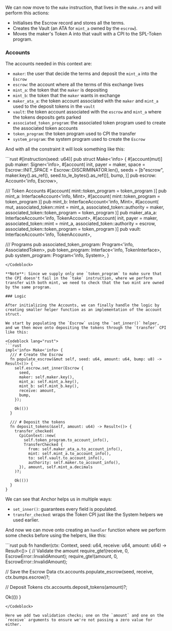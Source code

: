 <ArticleSection name="Make" id="make" level="h2" />

We can now move to the `make` instruction, that lives in the `make.rs` and will perform this actions:
- Initialises the Escrow record and stores all the terms.
- Creates the Vault (an ATA for `mint_a` owned by the `escrow`).
- Moves the maker's Token A into that vault with a CPI to the SPL-Token program.

### Accounts 

The accounts needed in this context are:
- `maker`: the user that decide the terms and deposit the `mint_a` into the `Escrow`
- `escrow`: the account where all the terms of this exchange lives
- `mint_a`: the token that the `maker` is depositing
- `mint_b`: the token that the `maker` wants in exchange
- `maker_ata_a`: the token account associated with the `maker` and `mint_a` used to the deposit tokens in the `vault`
- `vault`: the token account associated with the `escrow` and `mint_a` where the tokens deposits gets parked
- `associated_token_program`: the associated token program used to create the associated token accounts
- `token_program`: the token program used to CPI the transfer
- `system_program`: the system program used to create the `Escrow`

And with all the constraint it will look something like this:

<Codeblock lang="rust">
```rust
#[instruction(seed: u64)]
pub struct Make<'info> {
  #[account(mut)]
  pub maker: Signer<'info>,
  #[account(
    init,
    payer = maker,
    space = Escrow::INIT_SPACE + Escrow::DISCRIMINATOR.len(),
    seeds = [b"escrow", maker.key().as_ref(), seed.to_le_bytes().as_ref()],
    bump,
  )]
  pub escrow: Account<'info, Escrow>,

  /// Token Accounts
  #[account(
    mint::token_program = token_program
  )]
  pub mint_a: InterfaceAccount<'info, Mint>,
  #[account(
    mint::token_program = token_program
  )]
  pub mint_b: InterfaceAccount<'info, Mint>,
  #[account(
    mut,
    associated_token::mint = mint_a,
    associated_token::authority = maker,
    associated_token::token_program = token_program
  )]
  pub maker_ata_a: InterfaceAccount<'info, TokenAccount>,
  #[account(
    init,
    payer = maker,
    associated_token::mint = mint_a,
    associated_token::authority = escrow,
    associated_token::token_program = token_program
  )]
  pub vault: InterfaceAccount<'info, TokenAccount>,

  /// Programs
  pub associated_token_program: Program<'info, AssociatedToken>,
  pub token_program: Interface<'info, TokenInterface>,
  pub system_program: Program<'info, System>,
}
```
</Codeblock>

**Note**: Since we supply only one `token_program` to make sure that the CPI doesn't fail in the `take` instruction, where we perform transfer with both mint, we need to check that the two mint are owned by the same program.

### Logic 

After initializing the Accounts, we can finally handle the logic by creating smaller helper function as an implementation of the account struct.

We start by populating the `Escrow` using the `set_inner()` helper, and we then move onto depositing the tokens through the `transfer` CPI like this:

<Codeblock lang="rust">
```rust
impl<'info> Make<'info> {
  /// # Create the Escrow
  fn populate_escrow(&mut self, seed: u64, amount: u64, bump: u8) -> Result<()> {
    self.escrow.set_inner(Escrow {
      seed,
      maker: self.maker.key(),
      mint_a: self.mint_a.key(),
      mint_b: self.mint_b.key(),
      receive: amount,
      bump,
    });

    Ok(())
  }

  /// # Deposit the tokens
  fn deposit_tokens(&self, amount: u64) -> Result<()> {
    transfer_checked(
      CpiContext::new(
        self.token_program.to_account_info(),
        TransferChecked {
          from: self.maker_ata_a.to_account_info(),
          mint: self.mint_a.to_account_info(),
          to: self.vault.to_account_info(),
          authority: self.maker.to_account_info(),
      }), amount, self.mint_a.decimals
    )?;

    Ok(())
  }
}
```
</Codeblock>

We can see that Anchor helps us in multiple ways:
- `set_inner()`: guarantees every field is populated.
- `transfer_checked`: wraps the Token CPI just like the System helpers we used earlier.

And now we can move onto creating an `handler` function where we perform some checks before using the helpers, like this:

<Codeblock lang="rust">
```rust
pub fn handler(ctx: Context<Make>, seed: u64, receive: u64, amount: u64) -> Result<()> {
  // Validate the amount
  require_gte!(receive, 0, EscrowError::InvalidAmount);
  require_gte!(amount, 0, EscrowError::InvalidAmount);

  // Save the Escrow Data
  ctx.accounts.populate_escrow(seed, receive, ctx.bumps.escrow)?;

  // Deposit Tokens
  ctx.accounts.deposit_tokens(amount)?;

  Ok(())
}
  ```
</Codeblock>

Here we add two validation checks; one on the `amount` and one on the `receive` arguments to ensure we're not passing a zero value for either.
